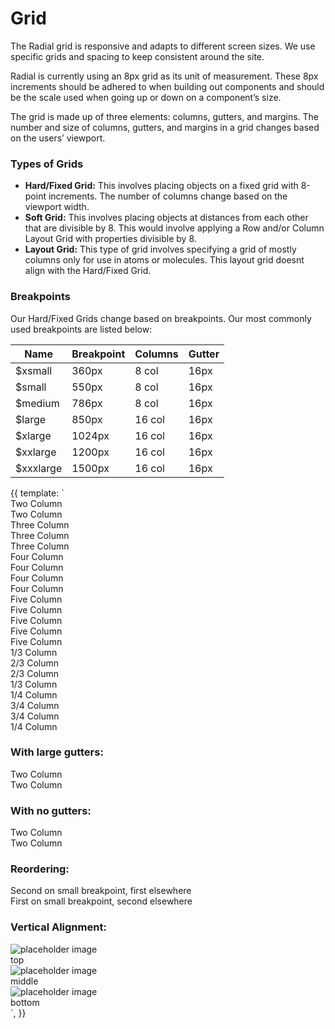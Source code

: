 
<Meta title="Foundations/Grid" />

# Grid

The Radial grid is responsive and adapts to different screen sizes. We use specific grids and spacing to keep consistent around the site.

Radial is currently using an 8px grid as its unit of measurement. These 8px increments should be adhered to when building out components and should be the scale used when going up or down on a component’s size.

The grid is made up of three elements: columns, gutters, and margins. The number and size of columns, gutters, and margins in a grid changes based on the users’ viewport.




### Types of Grids

* **Hard/Fixed Grid:** This involves placing objects on a fixed grid with 8-point increments. The number of columns change based on the viewport width.
* **Soft Grid:** This involves placing objects at distances from each other that are divisible by 8. This would involve applying a Row and/or Column Layout Grid with properties divisible by 8.
* **Layout Grid:** This type of grid involves specifying a grid of mostly columns only for use in atoms or molecules. This layout grid doesnt align with the Hard/Fixed Grid.



### Breakpoints

Our Hard/Fixed Grids change based on breakpoints. Our most commonly used breakpoints are listed below:

| Name | Breakpoint | Columns | Gutter |
|--|--|--|--|
| $xsmall | 360px | 8 col | 16px |
| $small | 550px | 8 col | 16px |
| $medium | 786px | 8 col | 16px |
| $large | 850px | 16 col | 16px |
| $xlarge | 1024px | 16 col | 16px |
| $xxlarge | 1200px | 16 col | 16px |
| $xxxlarge | 1500px | 16 col | 16px |

<Canvas>
    <Story name="Grid Examples">
        {{
            template: `
  <div class="grid">
    <div class="l-grid l-grid--2up u-space--bottom">
      <div class="u-background-color--light-gray u-padding--half u-align--center">
        Two Column
      </div>
      <div class="u-background-color--light-gray u-padding--half u-align--center">
        Two Column
      </div>
    </div>
    <div class="l-grid l-grid--3up u-space--bottom">
      <div class="u-background-color--light-gray u-padding--half u-align--center">
        Three Column
      </div>
      <div class="u-background-color--light-gray u-padding--half u-align--center">
        Three Column
      </div>
      <div class="u-background-color--light-gray u-padding--half u-align--center">
        Three Column
      </div>
    </div>
    <div class="l-grid l-grid--4up u-space--bottom">
      <div class="u-background-color--light-gray u-padding--half u-align--center">
        Four Column
      </div>
      <div class="u-background-color--light-gray u-padding--half u-align--center">
        Four Column
      </div>
      <div class="u-background-color--light-gray u-padding--half u-align--center">
        Four Column
      </div>
      <div class="u-background-color--light-gray u-padding--half u-align--center">
        Four Column
      </div>
    </div>
    <div class="l-grid l-grid--5up u-space--bottom">
      <div class="u-background-color--light-gray u-padding--half u-align--center">
        Five Column
      </div>
      <div class="u-background-color--light-gray u-padding--half u-align--center">
        Five Column
      </div>
      <div class="u-background-color--light-gray u-padding--half u-align--center">
        Five Column
      </div>
      <div class="u-background-color--light-gray u-padding--half u-align--center">
        Five Column
      </div>
      <div class="u-background-color--light-gray u-padding--half u-align--center">
        Five Column
      </div>
    </div>
    <div class="l-grid l-grid--2x3 u-space--bottom">
      <div class="u-background-color--light-gray u-padding--half u-align--center">
        1/3 Column
      </div>
      <div class="u-background-color--light-gray u-padding--half u-align--center">
        2/3 Column
      </div>
    </div>
    <div class="l-grid l-grid--3x2 u-space--bottom">
      <div class="u-background-color--light-gray u-padding--half u-align--center">
        2/3 Column
      </div>
      <div class="u-background-color--light-gray u-padding--half u-align--center">
        1/3 Column
      </div>
    </div>
    <div class="l-grid l-grid--1x4 u-space--bottom">
      <div class="u-background-color--light-gray u-padding--half u-align--center">
        1/4 Column
      </div>
      <div class="u-background-color--light-gray u-padding--half u-align--center">
        3/4 Column
      </div>
    </div>
    <div class="l-grid l-grid--4x1 l-grid--full-width-small u-space--double--bottom">
      <div class="u-background-color--light-gray u-padding--half u-align--center">
        3/4 Column
      </div>
      <div class="u-background-color--light-gray u-padding--half u-align--center">
        1/4 Column
      </div>
    </div>
    <h3 class="u-space--bottom">
      With large gutters:
    </h3>
    <div class="l-grid l-grid--2up l-grid--large-gutters u-space--double--bottom">
      <div class="u-background-color--light-gray u-padding--half u-align--center">
        Two Column
      </div>
      <div class="u-background-color--light-gray u-padding--half u-align--center">
        Two Column
      </div>
    </div>
    <h3 class="u-space--bottom">
      With no gutters:
    </h3>
    <div class="l-grid l-grid--no-gutters l-grid--2up u-space--double--bottom">
      <div class="u-background-color--light-gray u-padding--half u-align--center">
        Two Column
      </div>
      <div class="u-background-color--light-gray u-padding--half u-align--center">
        Two Column
      </div>
    </div>
    <h3 class="u-space--bottom">
      Reordering:
    </h3>
    <div class="l-grid l-grid--2up u-space--double--bottom">
      <div class="u-background-color--light-gray u-padding--half u-align--center l-grid--order-1-large">
        Second on
        small breakpoint, first elsewhere
      </div>
      <div class="u-background-color--light-gray u-padding--half u-align--center l-grid--order-2-large">
        First on
        small breakpoint, second elsewhere
      </div>
    </div>
    <h3 class="u-space--bottom">
      Vertical Alignment:
    </h3>
    <div class="l-grid l-grid--1x4 l-grid--top u-space--bottom">
      <div>
        <img
          src="./images/Placeholder-Image-1_1.png"
          alt="placeholder image"
        >
      </div>
      <div class="u-background-color--light-gray u-padding--half u-align--center">
        top
      </div>
    </div>
    <div class="l-grid l-grid--1x4 l-grid--middle u-space--bottom">
      <div>
        <img
          src="./images/Placeholder-Image-1_1.png"
          alt="placeholder image"
        >
      </div>
      <div class="u-background-color--light-gray u-padding--half u-align--center">
        middle
      </div>
    </div>
    <div class="l-grid l-grid--1x4 l-grid--bottom u-space--bottom">
      <div>
        <img
          src="./images/Placeholder-Image-1_1.png"
          alt="placeholder image"
        >
      </div>
      <div class="u-background-color--light-gray u-padding--half u-align--center">
        bottom
      </div>
    </div>
  </div>`,
        }}
    </Story>
</Canvas>
